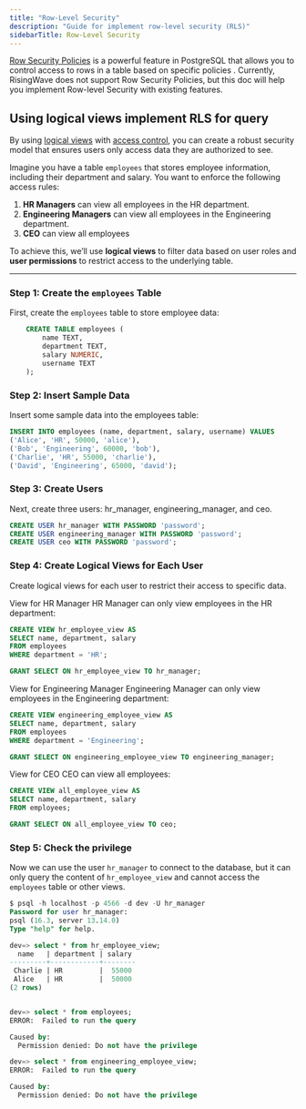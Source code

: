 ```yaml
---
title: "Row-Level Security"
description: "Guide for implement row-level security (RLS)"
sidebarTitle: Row-Level Security
---
```


[Row Security Policies](https://www.postgresql.org/docs/current/ddl-rowsecurity.html) is a powerful feature in PostgreSQL that allows you to control access to rows in a table based on specific policies . 
Currently, RisingWave does not support Row Security Policies, but this doc will help you implement Row-level Security with existing features. 

## Using logical views implement RLS for query

By using [logical views](/sql/commands/sql-create-view) with [access control](/operate/access-control), you can create a robust security model that ensures users only access data they are authorized to see.

Imagine you have a table `employees` that stores employee information, including their department and salary. You want to enforce the following access rules:

1. **HR Managers** can view all employees in the HR department.
2. **Engineering Managers** can view all employees in the Engineering department.
3. **CEO** can view all employees

To achieve this, we’ll use **logical views** to filter data based on user roles and **user permissions** to restrict access to the underlying table.

---

### Step 1: Create the `employees` Table

First, create the `employees` table to store employee data:

```sql
    CREATE TABLE employees (
        name TEXT,
        department TEXT,
        salary NUMERIC,
        username TEXT
    );
```

### Step 2: Insert Sample Data
Insert some sample data into the employees table:

```sql
INSERT INTO employees (name, department, salary, username) VALUES
('Alice', 'HR', 50000, 'alice'),
('Bob', 'Engineering', 60000, 'bob'),
('Charlie', 'HR', 55000, 'charlie'),
('David', 'Engineering', 65000, 'david');
```

### Step 3: Create Users

Next, create three users: hr_manager, engineering_manager, and ceo.

```sql
CREATE USER hr_manager WITH PASSWORD 'password';
CREATE USER engineering_manager WITH PASSWORD 'password';
CREATE USER ceo WITH PASSWORD 'password';
```

### Step 4: Create Logical Views for Each User
Create logical views for each user to restrict their access to specific data.

View for HR Manager
HR Manager can only view employees in the HR department:

```sql
CREATE VIEW hr_employee_view AS
SELECT name, department, salary
FROM employees
WHERE department = 'HR';

GRANT SELECT ON hr_employee_view TO hr_manager;
```

View for Engineering Manager
Engineering Manager can only view employees in the Engineering department:

```sql
CREATE VIEW engineering_employee_view AS
SELECT name, department, salary
FROM employees
WHERE department = 'Engineering';

GRANT SELECT ON engineering_employee_view TO engineering_manager;
```

View for CEO
CEO can view all employees:

```sql
CREATE VIEW all_employee_view AS
SELECT name, department, salary
FROM employees;

GRANT SELECT ON all_employee_view TO ceo;
```

### Step 5: Check the privilege

Now we can use the user `hr_manager` to connect to the database, but it can only query the content of `hr_employee_view` and cannot access the `employees` table or other views.


```SQL
$ psql -h localhost -p 4566 -d dev -U hr_manager
Password for user hr_manager:
psql (16.3, server 13.14.0)
Type "help" for help.

dev=> select * from hr_employee_view;
  name   | department | salary
---------+------------+--------
 Charlie | HR         |  55000
 Alice   | HR         |  50000
(2 rows)


dev=> select * from employees;
ERROR:  Failed to run the query

Caused by:
  Permission denied: Do not have the privilege

dev=> select * from engineering_employee_view;
ERROR:  Failed to run the query

Caused by:
  Permission denied: Do not have the privilege

```